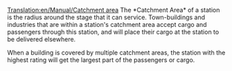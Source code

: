 [[Translation:en/Manual/Catchment area]]
The *Catchment Area* of a station is the radius around the stage that it can service. Town-buildings and industries that are within a station's catchment area accept cargo and passengers through this station, and will place their cargo at the station to be delivered elsewhere.

When a building is covered by multiple catchment areas, the station with the highest rating will get the largest part of the passengers or cargo.